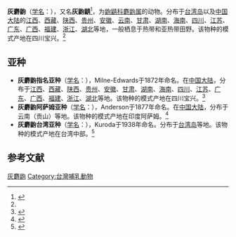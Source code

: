 {{Speciesbox
| name = 灰麝鼩
| status = 
| status_system = 
| image = 
| genus = Crocidura
| species = attenuata
| authority = (Milne-Edwards, 1872)<ref name='id51'>{{cite web| url =http://www.bioinfo.cn/db05/BjdwSpecies.php?action=view&id=51| title =灰麝鼩| work =《中国动物物种编目数据库》| publisher =中国科学院微生物研究所| author =中国科学院动物研究所| accessdate =2009-03-27| deadurl =yes| archiveurl =https://web.archive.org/web/20160305074820/http://www.bioinfo.cn/db05/BjdwSpecies.php?action=view&id=51| archivedate =2016-03-05}}</ref>
| range_map = Asian Gray Shrew area.png
| range_map_caption = 灰鼩鼱分布範圍
}}
'''灰麝鼩'''（[[学名|学名]]：{{lang|la|''Crocidura attenuata''}}），又名'''灰鼩鼱'''<ref>{{cite web|url=http://terms.naer.edu.tw/detail/306173/|title=Crocidura attenuata - 灰鼩鼱|publisher=[[國家教育研究院|國家教育研究院]]|access-date=2019-01-15|archive-date=2019-09-23|archive-url=https://web.archive.org/web/20190923073424/http://terms.naer.edu.tw/detail/306173/|dead-url=no}}</ref>，为[[鼩鼱科|鼩鼱科]][[麝鼩属|麝鼩属]]的动物。分布于[[台湾岛|台湾岛]]以及[[中国大陆|中国大陆]]的[[江西|江西]]、[[西藏|西藏]]、[[陕西|陕西]]、[[贵州|贵州]]、[[安徽|安徽]]、[[云南|云南]]、[[甘肃|甘肃]]、[[湖南|湖南]]、[[海南|海南]]、[[四川|四川]]、[[江苏|江苏]]、[[广东|广东]]、[[广西|广西]]、[[福建|福建]]、[[浙江|浙江]]、[[湖北|湖北]]等地，一般栖息于热带和亚热带田野。该物种的模式产地在四川宝兴。<ref name='id51'/>

==亚种==
*'''灰麝鼩指名亚种'''（[[学名|学名]]：{{lang|la|''Crocidura attenuata attenuata''}}），Milne-Edwards于1872年命名。在[[中国大陆|中国大陆]]，分布于[[江西|江西]]、[[西藏|西藏]]、[[陕西|陕西]]、[[贵州|贵州]]、[[安徽|安徽]]、[[甘肃|甘肃]]、[[湖南|湖南]]、[[海南|海南]]、[[四川|四川]]、[[江苏|江苏]]、[[广东|广东]]、[[广西|广西]]、[[福建|福建]]、[[浙江|浙江]]、[[湖北|湖北]]等地。该物种的模式产地在四川宝兴。<ref name='id52'>{{cite web| url =http://www.bioinfo.cn/db05/BjdwSpecies.php?action=view&id=52| title =灰麝鼩指名亚种| work =《中国动物物种编目数据库》| publisher =中国科学院微生物研究所| author =中国科学院动物研究所| accessdate =2009-03-27| deadurl =yes| archiveurl =https://web.archive.org/web/20160305011619/http://www.bioinfo.cn/db05/BjdwSpecies.php?action=view&id=52| archivedate =2016-03-05}}</ref>
*'''灰麝鼩阿萨姆亚种'''（[[学名|学名]]：{{lang|la|''Crocidura attenuata rubricosa''}}），Anderson于1877年命名。在[[中国大陆|中国大陆]]，分布于云南（贡山）等地。该物种的模式产地在印度阿萨姆。<ref name='id53'>{{cite web| url =http://www.bioinfo.cn/db05/BjdwSpecies.php?action=view&id=53| title =灰麝鼩阿萨姆亚种| work =《中国动物物种编目数据库》| publisher =中国科学院微生物研究所| author =中国科学院动物研究所| accessdate =2009-03-27| deadurl =yes| archiveurl =https://web.archive.org/web/20160305082031/http://www.bioinfo.cn/db05/BjdwSpecies.php?action=view&id=53| archivedate =2016-03-05}}</ref>
*'''灰麝鼩台湾亚种'''（[[学名|学名]]：{{lang|la|''Crocidura attenuata tanakae''}}），Kuroda于1938年命名。分布于[[台湾岛|台湾岛]]等地。该物种的模式产地在台湾中部。<ref name='id54'>{{cite web| url =http://www.bioinfo.cn/db05/BjdwSpecies.php?action=view&id=54| title =灰麝鼩台湾亚种| work =《中国动物物种编目数据库》| publisher =中国科学院微生物研究所| author =中国科学院动物研究所| accessdate =2009-03-27| deadurl =yes| archiveurl =https://web.archive.org/web/20160305073109/http://www.bioinfo.cn/db05/BjdwSpecies.php?action=view&id=54| archivedate =2016-03-05}}</ref>

== 参考文献 ==
{{reflist}}

{{Taxonbar}}

[[Category:麝鼩属|灰麝鼩]]
[[Category:台灣哺乳動物|Category:台灣哺乳動物]]